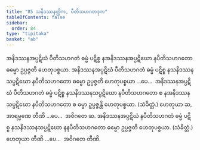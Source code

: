 ```yaml
---
title: "85 သနိဒဿနတ္တိက, ပီတိသဟဂတဒုက"
tableOfContents: false
sidebar:
  order: 84
type: "tipitaka"
basket: "ab"
---
```



<DynamicBreadcrumb />

<Division number="136">

<Paragraph number="326">
အနိဒဿနအပ္ပဋိဃံ ပီတိသဟဂတံ ဓမ္မံ ပဋိစ္စ နအနိဒဿနအပ္ပဋိဃော နပီတိသဟဂတော ဓမ္မော ဥပ္ပဇ္ဇတိ ဟေတုပစ္စယာ. အနိဒဿနအပ္ပဋိဃံ ပီတိသဟဂတံ ဓမ္မံ ပဋိစ္စ နသနိဒဿနသပ္ပဋိဃော နပီတိသဟဂတော ဓမ္မော ဥပ္ပဇ္ဇတိ ဟေတုပစ္စယာ …ပေ…  အနိဒဿနအပ္ပဋိဃံ ပီတိသဟဂတံ ဓမ္မံ ပဋိစ္စ နသနိဒဿနသပ္ပဋိဃော နပီတိသဟဂတော စ နအနိဒဿနသပ္ပဋိဃော နပီတိသဟဂတော စ ဓမ္မာ ဥပ္ပဇ္ဇန္တိ ဟေတုပစ္စယာ. (သံခိတ္တံ.) ဟေတုယာ ဆ, အာရမ္မဏေ တီဏိ …ပေ…  အဝိဂတေ ဆ.
</Paragraph>

<Paragraph number="327">
အနိဒဿနအပ္ပဋိဃံ နပီတိသဟဂတံ ဓမ္မံ ပဋိစ္စ နသနိဒဿနသပ္ပဋိဃော နနပီတိသဟဂတော ဓမ္မော ဥပ္ပဇ္ဇတိ ဟေတုပစ္စယာ. (သံခိတ္တံ.) ဟေတုယာ တီဏိ …ပေ…  အဝိဂတေ တီဏိ.
</Paragraph>
</Division>